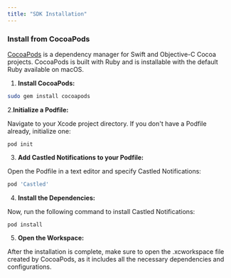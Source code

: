 ```yaml
---
title: "SDK Installation"
---
```


### Install from CocoaPods

[CocoaPods](https://cocoapods.org/) is a dependency manager for Swift and Objective-C Cocoa projects. CocoaPods is built with Ruby and is installable with the default Ruby available on macOS.

1. **Install CocoaPods:**

```bash
sudo gem install cocoapods
```
2.**Initialize a Podfile:**

Navigate to your Xcode project directory. If you don't have a Podfile already, initialize one:

```
pod init
```

3. **Add Castled Notifications to your Podfile:**

Open the Podfile in a text editor and specify Castled Notifications:

```bash Podfile
pod 'Castled'
```

4. **Install the Dependencies:**

Now, run the following command to install Castled Notifications:

```
pod install
```

5. **Open the Workspace:**

After the installation is complete, make sure to open the .xcworkspace file created by CocoaPods, as it includes all the necessary dependencies and configurations.
